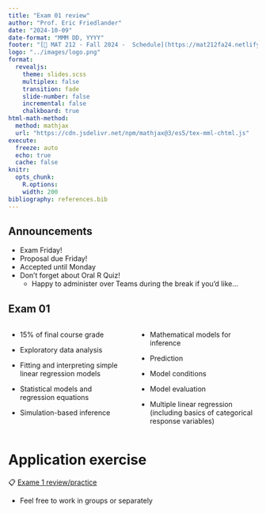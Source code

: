 ```yaml
---
title: "Exam 01 review"
author: "Prof. Eric Friedlander"
date: "2024-10-09"
date-format: "MMM DD, YYYY"
footer: "[🔗 MAT 212 - Fall 2024 -  Schedule](https://mat212fa24.netlify.app/schedule)"
logo: "../images/logo.png"
format: 
  revealjs:
    theme: slides.scss
    multiplex: false
    transition: fade
    slide-number: false
    incremental: false 
    chalkboard: true
html-math-method:
  method: mathjax
  url: "https://cdn.jsdelivr.net/npm/mathjax@3/es5/tex-mml-chtml.js"
execute:
  freeze: auto
  echo: true
  cache: false
knitr:
  opts_chunk: 
    R.options:      
    width: 200
bibliography: references.bib
---
```


## Announcements {.midi}

-   Exam Friday!
-   Proposal due Friday!
  +   Accepted until Monday
-   Don't forget about Oral R Quiz!
    +   Happy to administer over Teams during the break if you'd like...

## Exam 01 {.midi}

::: columns
::: {.column width="50%"}
-   15% of final course grade

-   Exploratory data analysis

-   Fitting and interpreting simple linear regression models

-   Statistical models and regression equations

-   Simulation-based inference
:::

::: {.column width="50%"}
-   Mathematical models for inference

-   Prediction

-   Model conditions

-   Model evaluation

-   Multiple linear regression (including basics of categorical response variables)
:::
:::


# Application exercise

::: appex
📋 [Exame 1 review/practice](https://mat212fa24.netlify.app/ae/exam-01-review.html)
:::

-   Feel free to work in groups or separately
